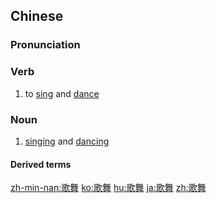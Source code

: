 ==Chinese==
{{zh-forms}}

===Pronunciation===
{{zh-pron
|m=gēwǔ
|c=go1 mou5
|mn=koa-bú/xm,zz,twv:ko-bú/qz:ko͘-bú
|cat=v,n
}}

===Verb===
{{zh-verb}}

# {{lb|zh|literary}} to [[sing]] and [[dance]]

===Noun===
{{zh-noun}}

# {{lb|zh|literary}} [[singing]] and [[dancing]]

====Derived terms====
{{zh-der|歌舞劇}}

[[zh-min-nan:歌舞]]
[[ko:歌舞]]
[[hu:歌舞]]
[[ja:歌舞]]
[[zh:歌舞]]